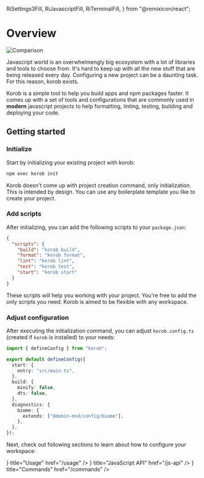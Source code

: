   RiSettings3Fill,
  RiJavascriptFill,
  RiTerminalFill,
} from "@remixicon/react";

# Overview

![Comparison](/getting-started.png)

Javascript world is an overwhelmengly big ecosystem with a lot of libraries and tools to choose from. It's hard to keep up with all the new stuff that are being released every day. Configuring a new project can be a daunting task. For this reason, korob exists.

Korob is a simple tool to help you build apps and npm packages faster. It comes up with a set of tools and configurations that are commonly used in **modern** javascript projects to help formatting, linting, testing, building and deploying your code.

## Getting started

<Steps>

### Initialize

Start by initializing your existing project with korob:

```bash npm2yarn
npm exec korob init
```

<Callout type="info">
  Korob doesn't come up with project creation command, only initialization. This
  is intended by design. You can use any boilerplate template you like to create
  your project.
</Callout>

### Add scripts

After initializing, you can add the following scripts to your `package.json`:

```json filename="package.json"
{
  "scripts": {
    "build": "korob build",
    "format": "korob format",
    "lint": "korob lint",
    "test": "korob test",
    "start": "korob start"
  }
}
```

These scripts will help you working with your project. You're free to add the only scripts you need. Korob is aimed to be flexible with any workspace.

### Adjust configuration

After executing the initialization command, you can adjust `korob.config.ts` (created if `korob` is installed) to your needs:

```ts copy showLineNumbers filename="korob.config.ts"
import { defineConfig } from "korob";

export default defineConfig({
  start: {
    entry: "src/main.ts",
  },
  build: {
    minify: false,
    dts: false,
  },
  diagnostics: {
    biome: {
      extends: ["@domin-mnd/config/biome"],
    },
  },
});
```

</Steps>

Next, check out following sections to learn about how to configure your workspace:

<Cards>
  <Card icon={<RiSettings3Fill />} title="Usage" href="/usage" />
  <Card icon={<RiJavascriptFill />} title="JavaScript API" href="/js-api" />
  <Card icon={<RiTerminalFill />} title="Commands" href="/commands" />
</Cards>
